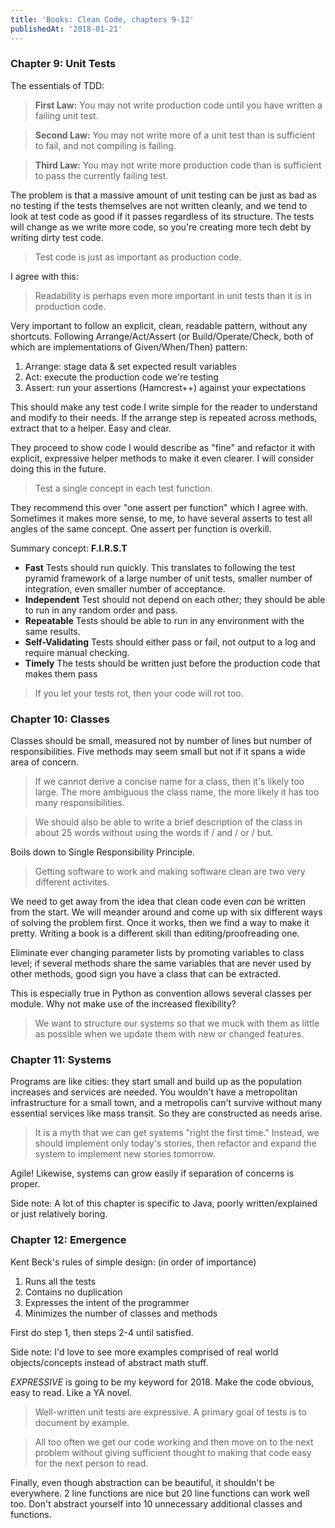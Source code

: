 ```yaml
---
title: 'Books: Clean Code, chapters 9-12'
publishedAt: '2018-01-21'
---
```



### Chapter 9: Unit Tests

The essentials of TDD:

> **First Law:** You may not write production code until you have written a failing unit test.

> **Second Law:** You may not write more of a unit test than is sufficient to fail, and not compiling is failing.

> **Third Law:** You may not write more production code than is sufficient to pass the currently failing test.

The problem is that a massive amount of unit testing can be just as bad as no testing if the tests themselves are not written cleanly, and we tend to look at test code as good if it passes regardless of its structure. The tests will change as we write more code, so you're creating more tech debt by writing dirty test code.

> Test code is just as important as production code.

I agree with this:

> Readability is perhaps even more important in unit tests than it is in production code.

Very important to follow an explicit, clean, readable pattern, without any shortcuts. Following Arrange/Act/Assert (or Build/Operate/Check, both of which are implementations of Given/When/Then) pattern:

1. Arrange: stage data & set expected result variables
2. Act: execute the production code we're testing
3. Assert: run your assertions (Hamcrest++) against your expectations

This should make any test code I write simple for the reader to understand and modify to their needs. If the arrange step is repeated across methods, extract that to a helper. Easy and clear.

They proceed to show code I would describe as "fine" and refactor it with explicit, expressive helper methods to make it even clearer. I will consider doing this in the future.

> Test a single concept in each test function.

They recommend this over "one assert per function" which I agree with. Sometimes it makes more sense, to me, to have several asserts to test all angles of the same concept. One assert per function is overkill.

Summary concept: **F.I.R.S.T**

- **Fast** Tests should run quickly. This translates to following the test pyramid framework of a large number of unit tests, smaller number of integration, even smaller number of acceptance.
- **Independent** Test should not depend on each other; they should be able to run in any random order and pass.
- **Repeatable** Tests should be able to run in any environment with the same results.
- **Self-Validating** Tests should either pass or fail, not output to a log and require manual checking.
- **Timely** The tests should be written just before the production code that makes them pass

> If you let your tests rot, then your code will rot too.

### Chapter 10: Classes

Classes should be small, measured not by number of lines but number of responsibilities. Five methods may seem small but not if it spans a wide area of concern.

> If we cannot derive a concise name for a class, then it's likely too large. The more ambiguous the class name, the more likely it has too many responsibilities.

> We should also be able to write a brief description of the class in about 25 words without using the words if / and / or / but.

Boils down to Single Responsibility Principle.

> Getting software to work and making software clean are two very different activites.

We need to get away from the idea that clean code even _can_ be written from the start. We will meander around and come up with six different ways of solving the problem first. Once it works, then we find a way to make it pretty. Writing a book is a different skill than editing/proofreading one.

Eliminate ever changing parameter lists by promoting variables to class level; if several methods share the same variables that are never used by other methods, good sign you have a class that can be extracted.

This is especially true in Python as convention allows several classes per module. Why not make use of the increased flexibility?

> We want to structure our systems so that we muck with them as little as possible when we update them with new or changed features.

### Chapter 11: Systems

Programs are like cities: they start small and build up as the population increases and services are needed. You wouldn't have a metropolitan infrastructure for a small town, and a metropolis can't survive without many essential services like mass transit. So they are constructed as needs arise.

> It is a myth that we can get systems "right the first time." Instead, we should implement only today's stories, then refactor and expand the system to implement new stories tomorrow.

Agile! Likewise, systems can grow easily if separation of concerns is proper.

Side note: A lot of this chapter is specific to Java, poorly written/explained or just relatively boring.

### Chapter 12: Emergence

Kent Beck's rules of simple design: (in order of importance)

1. Runs all the tests
2. Contains no duplication
3. Expresses the intent of the programmer
4. Minimizes the number of classes and methods

First do step 1, then steps 2-4 until satisfied.

Side note: I'd love to see more examples comprised of real world objects/concepts instead of abstract math stuff.

_EXPRESSIVE_ is going to be my keyword for 2018. Make the code obvious, easy to read. Like a YA novel.

> Well-written unit tests are expressive. A primary goal of tests is to document by example.

> All too often we get our code working and then move on to the next problem without giving sufficient thought to making that code easy for the next person to read.

Finally, even though abstraction can be beautiful, it shouldn't be everywhere. 2 line functions are nice but 20 line functions can work well too. Don't abstract yourself into 10 unnecessary additional classes and functions.
